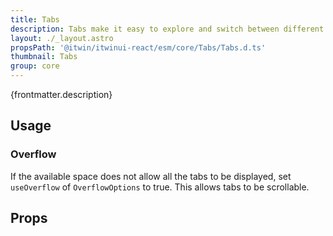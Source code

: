 ```yaml
---
title: Tabs
description: Tabs make it easy to explore and switch between different views or functional aspects of an app, or to browse categorized data sets.
layout: ./_layout.astro
propsPath: '@itwin/itwinui-react/esm/core/Tabs/Tabs.d.ts'
thumbnail: Tabs
group: core
---
```



<p>{frontmatter.description}</p>

<Placeholder componentPageName='core-tabs' />

<LiveExample src='Tabs.main.tsx'>
  <AllExamples.TabsMainExample client:load />
</LiveExample>

## Usage

### Overflow

If the available space does not allow all the tabs to be displayed, set `useOverflow` of `OverflowOptions` to true. This allows tabs to be scrollable.

<LiveExample src='Tabs.overflow.tsx'>
  <AllExamples.TabsOverflowExample client:load />
</LiveExample>

## Props

<PropsTable path={frontmatter.propsPath} />
